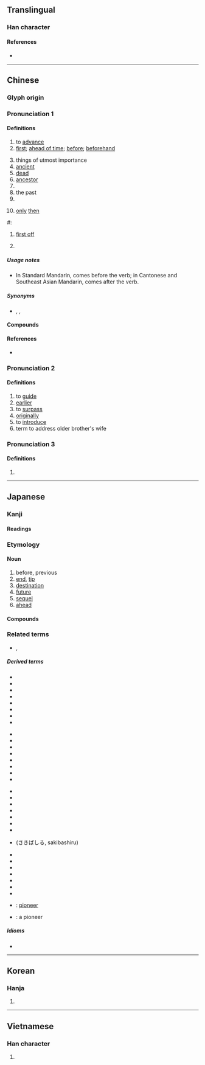 {{also|失|矢}}
{{character info/new}}
==Translingual==
{{stroke order|strokes=6}}

===Han character===
{{Han char|rn=10|rad=儿|as=04|sn=6|four=24211|canj=HGHU|ids=⿱⺧儿}}

====References====
* {{Han ref|kx=0124.050|dkj=01349|dj=0260.060|hdz=10267.020|uh=5148|ud=20808|bh=A5FD|bd=42493}}

----

==Chinese==
{{zh-forms}}

===Glyph origin===
{{Han etym}}

===Pronunciation 1===
{{zh-pron
|m=xiān
|c=sin1
|c-t=lhen1
|g=xien1
|h=pfs=sîn
|j=xie1
|md=sĕng/siĕng
|md_note=sĕng - vernacular; siĕng - literary
|mn=xm,zz,tw:seng/qz:suiⁿ/zz,tc,yl:sin/sian
|mn_note=seng/suiⁿ - vernacular; sin - vernacular (limited, e.g. {{zh-l|*先生}}); sian - literary
|mn-t=soin1/sing1
|mn-t_note=soin1 - vernacular; sing1 - literary
|w=1xi san
|mc=1
|oc=1,1
|ma=y
|cat=a,adv,n,v
}}

====Definitions====
{{zh-hanzi}}

# to [[advance]]
# [[first]]; [[ahead of time]]; [[before]]; [[beforehand]]
#: {{zh-x|我 要 先 去 洗手間。|I need to go to the bathroom '''first'''.}}
#: {{zh-x|我 要{jiu3} 去 廁{ci3}所 先。|I need to go to the bathroom '''first'''.|C}}
#: {{zh-x|先兩日|day before yesterday; two days ago|C}}
# things of utmost importance
# [[ancient]]
# [[dead]]
# [[ancestor]]
# {{zh-short|先生}}
# the past
# {{zh-short|先手}}
# {{lb|zh|Cantonese}} [[only]] [[then]]
#: {{zh-x|佢 瞓 到 而家 先 瞓 醒 覺。|He slept so long that he only woke up just now.|C}}
<!-- #: {{zh-x|你 先 食 一 碗 飯 點 會 夠！|Eating one bowl isn't enough!|C}} -->
#: {{zh-x|呢{nei1}啲 先 係 唱歌。|''This'' is ''true'' singing.|C}}
# {{lb|zh|Cantonese}} [[first off]]
#: {{zh-x|你 買 咗 未 先？|First off, have you even bought it yet?|C}}
# {{surname|lang=zh}}

=====Usage notes=====
* {{sense|first; beforehand}} In Standard Mandarin, {{lang|zh|先}} comes before the verb; in Cantonese and Southeast Asian Mandarin, {{lang|zh|先}} comes after the verb.

=====Synonyms=====
* {{sense|first}} {{zh-l|首先}}, {{zh-l|最先}}, {{zh-l|第一}}

====Compounds====
{{zh-der|先鋒|先帝|先生|先意承旨|先蠶|先母|先發|事先|先達|先人|從先|先是|先時|冬烘先生|先正|先天說|先登|恐後爭先|先聲|先馳得點|先祖考|先意希旨|先零|先驅螻蟻|意在筆先|先驅|先澤|大先生|先識遠量|先古|坌鳥先飛|先疇|先見|先師|先卿|先遣部隊|先鞭|先哲|先天缺陷|先機|先入之見|大人先生|最先|先妣|先頭|全真先生|先例|幸為先容|七代先靈|先進|先憂後樂|先睹為快|巴先|先覺先知|先天不足|意存筆先|女先|先行後聞|先儒|先祖妣|優先|後發先至|先盛後衰|恢先緒|先民|先兆|先君|先禮後兵|先河|下江先生|先行|德先生|先荊|先來後到|得先手|後先輝映|先父|後實先聲|制敵機先|先世|先塋|先吾著鞭|先來|先室|地理先生|先臣|先頭部隊|先路|先覺|先導|一馬當先|先祀|在先|先見之明|廣文先生|古聖先賢|先緒|小先生|先斬後聞|先天性|先嚴|先聖|先祖|先入為主|先德|先慈|先行官|先主|五柳先生|先輩|先聲奪人|好好先生|儘先|女先生|奮勇當先|奮勇爭先|先識|先遣作戰|太老先生|守先待後|孝先便腹|先農|先遣隊|佔先|先聲後實|先王|先秦|先賢|先走一步|先天|先驅者|亭林先生|先兒|夯雀先飛|一路領先|先後|先考|先策|先決條件|原先|先驗主義|先難後獲|先皇|先公後私|先妾|先秦諸子|先令|先年|先決問題|先容|先前|先意承志|先進國家|先議權|先花後果|先知先覺|先知|先發制人|先烈|先期|先施|先斬後奏|先手|先從隗始|先後倒置|先夫|先務|優先權|先缺後空|急先鋒|先鋒隊|先人後己|未風先雨|楮先生|望秋先零|有言在先|攙先|承先啟後|比先時|甘井先竭|擁彗先驅|未老先衰|搶先|捷足先登|祖鞭先著|疾足先得|私塾先生|禮先壹飯|禍為福先|疋先裡|祖先|率先|瞽目先生|福為禍先|捷足先得|當先|敢勇當先|有約在先|猛著先鞭|未卜先知|爭先|比先|烏有先生|爭先恐後|探先|洞察機先|機先|洞燭機先|早先|稷下先生|預先|開先例|鄉先達|笨雀先飛|逐兔先得|算命先生|老先|負弩先驅|近火先燋|非有先生|馬蓋先|領先群倫|開路先鋒|老先生|荷葉先師|首先|陽明先生|至聖先師|風水先生|躬先表率|頭先|領先指標|革命先烈|鄉先生|笨鳥先飛|道學先生|領先群雄|遙遙領先|賽先生|領先|躬先士卒|身先士卒|起先|老祖先|身先士眾|門館先生|著先鞭}}
====References====
* {{qualifier|Min Nan}} {{thcwd|2063}}
===Pronunciation 2===
{{zh-pron
|m=先
|mc=2
|oc=2,2
|ma=y
|dial=n
|cat=v,a,adv,n
}}

====Definitions====
{{zh-hanzi}}

# to [[guide]]
# [[earlier]]
# to [[surpass]]
# [[originally]]
# to [[introduce]]
# term to address older brother's wife
===Pronunciation 3===
{{zh-pron
|m=xiǎn
|dial=n
|cat=n
}}

====Definitions====
{{zh-hanzi}}

# {{zh-only|先馬}}

{{zh-cat|Beginning}}

----

==Japanese==

===Kanji===
{{ja-kanji|grade=1|rs=儿04}}

====Readings====
{{ja-readings
|goon=せん
|kanon=せん
|kun=さき-, さき-んじる, ま-ず
}}

===Etymology===
{{ja-kanjitab|さき|yomi=k}}

====Noun====
{{ja-noun|さき}}

# before, previous
# [[end]], [[tip]]
# [[destination]]
# [[future]]
# [[sequel]]
# [[ahead]]

====Compounds====
{{der3|lang=ja|{{ja-r|宛先|あてさき}}
|{{ja-r|後先|あとさき}}
|{{ja-r|一寸先|いっすんさき}}
|{{ja-r|移転先|いてんさき}}
|{{ja-r|縁先|のきさき}}
|{{ja-r|御先|おさき}}
|{{ja-r|肩先|かたさき}}
|{{ja-r|機先|きせん}}
|{{ja-r|勤務先|きんむさき}}
|{{ja-r|口先|くちさき}}
|{{ja-r|剣先|けんさき}}
|{{ja-r|下馬先|げばさき}}
|{{ja-r|玄関先|げんかんさき}}
|{{ja-r|現先|げんさき}}
|{{ja-r|購入先|こうにゅうさき}}
|{{ja-r|小手先|こてさき}}
|{{ja-r|幸先|さいさき}}
|{{ja-r|先々|さきざき}}, {{ja-r|先先|さきざき}}
|{{ja-r|潮先|しおさき}}
|{{ja-r|指示先|しじさき}}
|{{ja-r|舌先|したさき}}
|{{ja-r|就職先|しゅうそくさき}}
|{{ja-r|宿泊先|しゅくはくさき}}
|{{ja-r|照会先|しょうかいさき}}
|{{ja-r|送付先|そうふさき}}
|{{ja-r|祖先|そせん}}
|{{ja-r|太刀先|たちさき}}
|{{ja-r|旅先|たびさき}}
|{{ja-r|注文先|ちゅうもんさき}}
|{{ja-r|筒先|つつさき}}
|{{ja-r|爪先|つめさき}}
|{{ja-r|手先|てさき}}
|{{ja-r|手羽先|てばさき}}
|{{ja-r|転居先|てんいさき}}
|{{ja-r|転送先|てんそうさき}}
|{{ja-r|転任先|てんにんさき}}
|{{ja-r|出先|でさき}}
|{{ja-r|伝送先|でんそうさき}}
|{{ja-r|得意先|とくいさき}}
|{{ja-r|突先|とっさき}}
|{{ja-r|取引先|とりひきさき}}
|{{ja-r|庭先|にわさき}}
|{{ja-r|軒先|のきさき}}
|{{ja-r|配達先|はいたつさき}}
|{{ja-r|刷毛先|はけさき}}
|{{ja-r|刃先|はさき}}
|{{ja-r|鼻先|はなさき}}
|{{ja-r|春先|はるさき}}
|{{ja-r|火先|ほさき}}
|{{ja-r|一足先|ひとあしさき}}
|{{ja-r|筆先|ふでさき}}
|{{ja-r|舳先|へさき}}
|{{ja-r|奉公先|ほうこうさき}}
|{{ja-r|矛先|ほこさき}}
|{{ja-r|穂先|ほさき}}
|{{ja-r|水先|みずさき}}
|{{ja-r|店先|みせさき}}
|{{ja-r|胸先|むなさき}}
|{{ja-r|目先|めさき}}
|{{ja-r|矢先|やさき}}
|{{ja-r|槍先|やりさき}}
|{{ja-r|優先|ゆうせん}}
|{{ja-r|指先|ゆびさき}}
|{{ja-r|旅行先|りょこうさき}}
|{{ja-r|連絡先|れんらくさき}}
|{{ja-r|帥先|そっせん}}, {{ja-r|卒先|そっせん}}, {{ja-r|率先|そっせん}}
|{{ja-r|一先|ひとまず}}
|{{ja-r|先頃|さきごろ}}
|{{ja-r|先安|さきやす}}
|{{ja-r|先鋭|せんえい}}
|{{ja-r|先王|せんのう}}
|{{ja-r|先回|せんかい}}
|{{ja-r|先覚|せんかく}}
|{{ja-r|先学|せんがく}}
|{{ja-r|先議|せんぎ}}
|{{ja-r|先客|せんきゃく}}
|{{ja-r|先金|さきがね}}
|{{ja-r|先駆|せんく}}
|{{ja-r|先君|せんくん}}
|{{ja-r|鋭先形|えいせんけい}}
|{{ja-r|先決|せんけつ}}
|{{ja-r|先月|せんげつ}}
|{{ja-r|先見|せんけん}}
|{{ja-r|先賢|せんけん}}
|{{ja-r|先遣|せんけん}}
|{{ja-r|先験的|せんけんてき}}
|{{ja-r|先古|せんこ}}
|{{ja-r|先口|せんこう}}
|{{ja-r|先攻|せんこう}}
|{{ja-r|先皇|せんのう}}
|{{ja-r|先考|せんこう}}
|{{ja-r|先行|せんこう}}
|{{ja-r|先高|せんこう}}
|{{ja-r|先刻|せんこく}}
|{{ja-r|先妻|せんさい}}
|{{ja-r|先細|せんさい}}
|{{ja-r|先在|せんざい}}
|{{ja-r|先山|せんざん}}
|{{ja-r|先史|せんし}}
|{{ja-r|先師|せんし}}
|{{ja-r|先主|せんしゅ}}
|{{ja-r|先取|せんしゅ}}
|{{ja-r|先手|せんて}}
|{{ja-r|先蹴|せんしゅう}}
|{{ja-r|先週|せんしゅう}}
|{{ja-r|先住|せんじゅう}}
|{{ja-r|先述|せんじゅつ}}
|{{ja-r|先勝|せんしょう}}
|{{ja-r|先進|せんしん}}
|{{ja-r|先人|せんじん}}
|{{ja-r|先陣|せんじん}}
|{{ja-r|先制|せんせい}}
|{{ja-r|先生|せんせい}}
|{{ja-r|先聖|せんせい}}
|{{ja-r|先祖|せんぞ}}
|{{ja-r|先太|さきぶと}}
|{{ja-r|先代|せんだい}}
|{{ja-r|先達|せんだつ}}
|{{ja-r|先端|せんたん}}
|{{ja-r|先知|せんち}}
|{{ja-r|先着|せんちゃく}}
|{{ja-r|先帝|せんのう}}
|{{ja-r|先程|さきほど}}
|{{ja-r|先哲|せんてつ}}
|{{ja-r|先天|せんてん}}
|{{ja-r|先登|せんとう}}, {{ja-r|先頭|せんとう}}
|{{ja-r|先途|せんど}}
|{{ja-r|先度|せんど}}
|{{ja-r|先塔|せんとう}}
|{{ja-r|先投|せんとう}}
|{{ja-r|先導|せんどう}}
|{{ja-r|先日|せんじつ}}
|{{ja-r|先入|せんにゅ}}
|{{ja-r|先任|せんにん}}
|{{ja-r|先年|せんねん}}
|{{ja-r|先輩|せんぱい}}
|{{ja-r|先発|せんぱつ}}
|{{ja-r|先般|せんぱん}}
|{{ja-r|先番|せんばん}}
|{{ja-r|先非|せんぴ}}
|{{ja-r|先夫|せんぷ}}
|{{ja-r|先婦|せんぷ}}
|{{ja-r|先父|せんぷ}}
|{{ja-r|先負|せんぶ}}
|{{ja-r|先物|さきもの}}
|{{ja-r|先兵|せんぺい}}
|{{ja-r|先便|せんべん}}
|{{ja-r|先鞭|せんべん}}
|{{ja-r|先方|せんぽう}}
|{{ja-r|先鋒|せんぽう}}
|{{ja-r|先棒|さきぼう}}
|{{ja-r|先務|せんむ}}
|{{ja-r|先夜|せんや}}
|{{ja-r|先役|せんやく}}
|{{ja-r|先約|せんやく}}
|{{ja-r|先様|せんさま}}
|{{ja-r|先隣|さきどなり}}
|{{ja-r|先例|せんれい}}
|{{ja-r|先妣|せんぴ}}
|{{ja-r|先伝言|せんでんごん}}: [[herald]]
}}

===Related terms===
* {{ja-r|先達て|せんだって}}, {{ja-r|先だって|せんだって}}

=====Derived terms=====
{{top4}}
* {{l|ja|行き先}}
* {{l|ja|生い先}}
* {{l|ja|老い先}}
* {{l|ja|送り先}}
* {{l|ja|お先}}
* {{l|ja|此の先}}
* {{l|ja|差し出し先}}
* {{l|ja|仕入れ先}}
{{mid4}}
* {{l|ja|立ち回り先}}
* {{l|ja|使い先}}
* {{l|ja|勤め先}}
* {{l|ja|問い合わせ先}}
* {{l|ja|嫁ぎ先}}
* {{l|ja|届け先}}
* {{l|ja|取り引き先}}
* {{l|ja|引っ越し先}}
{{mid4}}
* {{l|ja|ペン先}}
* {{l|ja|真っ先}}
* {{l|ja|切っ先}}
* {{l|ja|先んじる}}
* {{l|ja|先んずる}}
* {{l|ja|先借り}}
* {{l|ja|先取り}}
* {{l|ja|先走る}} (さきばしる, sakibashiru)
{{mid4}}
* {{l|ja|先送り}}
* {{l|ja|先買い}}
* {{l|ja|先売り}}
* {{l|ja|先付け}}
* {{l|ja|先払い}}
* {{l|ja|先立つ}}
* {{l|ja|先立てる}}
* {{l|ja|先駆}}: [[pioneer]]
* {{l|ja|先駆者}}: a pioneer
{{bottom}}

=====Idioms=====
* {{l|ja|先を越す}}

----

==Korean==

===Hanja===
{{ko-hanja|hangeul=선|eumhun=먼저|ehrv=meonjeo|ehmr=mŏnjŏ|ehy=mence}}

# {{defn|lang=ko|sort=儿04}}

----

==Vietnamese==

===Han character===
{{vi-hantu|[[tiên]], [[ten]], [[teng]]|rs=儿04}}

# {{defn|lang=vi|sort=儿04}}